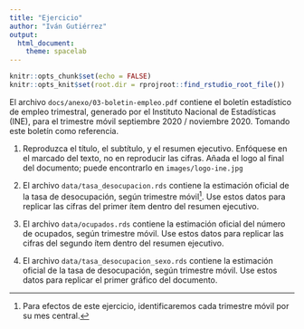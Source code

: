 ```yaml
---
title: "Ejercicio"
author: "Iván Gutiérrez"
output: 
  html_document:
    theme: spacelab
---
```


```r
knitr::opts_chunk$set(echo = FALSE)
knitr::opts_knit$set(root.dir = rprojroot::find_rstudio_root_file())
```

El archivo `docs/anexo/03-boletin-empleo.pdf` contiene el boletín estadístico
de empleo trimestral, generado por el Instituto Nacional de Estadísticas (INE), 
para el trimestre móvil septiembre 2020 / noviembre 2020. Tomando este boletín
como referencia.

1. Reproduzca el título, el subtítulo, y el resumen ejecutivo. Enfóquese en el 
marcado del texto, no en reproducir las cifras. Añada el logo al final del
documento; puede encontrarlo en `images/logo-ine.jpg`

2. El archivo `data/tasa_desocupacion.rds` contiene la estimación oficial de la 
tasa de desocupación, según trimestre móvil^[Para efectos de este ejercicio, 
identificaremos cada trimestre móvil por su mes central.]. Use estos datos 
para replicar las cifras del primer ítem dentro del resumen ejecutivo.

3. El archivo `data/ocupados.rds` contiene la estimación oficial del número de
ocupados, según trimestre móvil. Use estos 
datos para replicar las cifras del segundo ítem dentro del resumen ejecutivo.

4. El archivo `data/tasa_desocupacion_sexo.rds` contiene la estimación oficial 
de la tasa de desocupación, según trimestre móvil. Use estos datos para
replicar el primer gráfico del documento.
